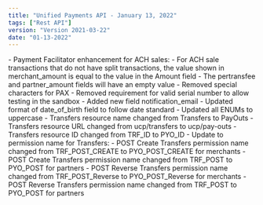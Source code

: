 ```yaml
---
title: "Unified Payments API - January 13, 2022"
tags: ["Rest API"]
version: "Version 2021-03-22"
date: "01-13-2022"
---
```


<ReleaseNoteSection title="Get Transactions Resource">
    <ReleaseNoteDetail type="changed">
        - Payment Facilitator enhancement for ACH sales: 
            - For ACH sale transactions that do not have split transactions, the value shown in merchant_amount is equal to the value in the Amount field
            - The pertransfee and partner_amount fields will have an empty value
    </ReleaseNoteDetail>
</ReleaseNoteSection>

<ReleaseNoteSection title="Create/Edit Merchant Resource">
    <ReleaseNoteDetail type="changed">
        - Removed special characters for PAX
        - Removed requirement for valid serial number to allow testing in the sandbox
        - Added new field notification_email
        - Updated format of date_of_birth field to follow date standard
        - Updated all ENUMs to uppercase
    </ReleaseNoteDetail>
</ReleaseNoteSection>

<ReleaseNoteSection title="Transfers Resource">
    <ReleaseNoteDetail type="changed">
        - Transfers resource name changed from Transfers to PayOuts
        - Transfers resource URL changed from ucp/transfers to ucp/pay-outs
        - Transfers resource ID changed from TRF_ID to PYO_ID
        - Update to permission name for Transfers:
            - POST Create Transfers permission name changed from TRF_POST_CREATE to PYO_POST_CREATE for merchants
            - POST Create Transfers permission name changed from TRF_POST to PYO_POST for partners
        - POST Reverse Transfers permission name changed from TRF_POST_Reverse to PYO_POST_Reverse for merchants
        - POST Reverse Transfers permission name changed from TRF_POST to PYO_POST for partners
    </ReleaseNoteDetail>
</ReleaseNoteSection>